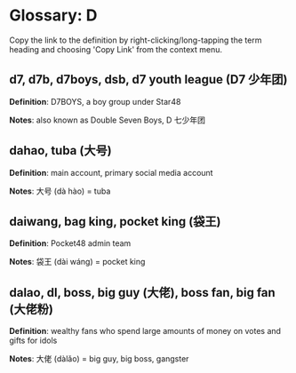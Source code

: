 
# Glossary: D

<Callout type='info'>
	Copy the link to the definition by right-clicking/long-tapping the term
	heading and choosing 'Copy Link' from the context menu.
</Callout>

## d7, d7b, d7boys, dsb, d7 youth league (D7 少年团)

**Definition**: D7BOYS, a boy group under Star48

**Notes**: also known as Double Seven Boys, D 七少年团

## dahao, tuba (大号)

**Definition**: main account, primary social media account

**Notes**: 大号 (dà hào) = tuba

## daiwang, bag king, pocket king (袋王)

**Definition**: Pocket48 admin team

**Notes**: 袋王 (dài wáng) = pocket king

## dalao, dl, boss, big guy (大佬), boss fan, big fan (大佬粉)

**Definition**: wealthy fans who spend large amounts of money on votes and gifts for idols

**Notes**: 大佬 (dàlǎo) = big guy, big boss, gangster
